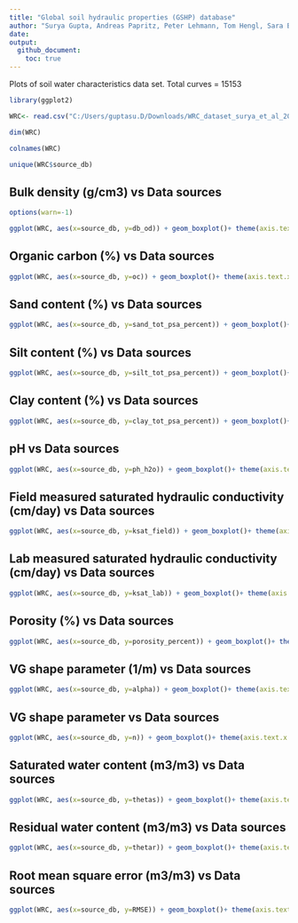 ```yaml
---
title: "Global soil hydraulic properties (GSHP) database"
author: "Surya Gupta, Andreas Papritz, Peter Lehmann, Tom Hengl, Sara Bonetti, Dani Or"
date: 
output: 
  github_document:
    toc: true
---
```



Plots of soil water characteristics data set. Total curves = 15153

```r
library(ggplot2)

WRC<- read.csv("C:/Users/guptasu.D/Downloads/WRC_dataset_surya_et_al_2021_final.csv")

dim(WRC)

colnames(WRC)

unique(WRC$source_db)

```


## Bulk density (g/cm3) vs Data sources

```r
options(warn=-1)

ggplot(WRC, aes(x=source_db, y=db_od)) + geom_boxplot()+ theme(axis.text.x = element_text(angle = 90, hjust = 1))

```

## Organic carbon (%) vs Data sources

```r

ggplot(WRC, aes(x=source_db, y=oc)) + geom_boxplot()+ theme(axis.text.x = element_text(angle = 90, hjust = 1))
```

## Sand content (%) vs Data sources

```r
ggplot(WRC, aes(x=source_db, y=sand_tot_psa_percent)) + geom_boxplot()+ theme(axis.text.x = element_text(angle = 90, hjust = 1))

```

## Silt content (%) vs Data sources

```r
ggplot(WRC, aes(x=source_db, y=silt_tot_psa_percent)) + geom_boxplot()+ theme(axis.text.x = element_text(angle = 90, hjust = 1))

```

## Clay content (%) vs Data sources


```r

ggplot(WRC, aes(x=source_db, y=clay_tot_psa_percent)) + geom_boxplot()+ theme(axis.text.x = element_text(angle = 90, hjust = 1))

```

## pH vs Data sources

```r

ggplot(WRC, aes(x=source_db, y=ph_h2o)) + geom_boxplot()+ theme(axis.text.x = element_text(angle = 90, hjust = 1))

```

## Field measured saturated hydraulic conductivity (cm/day)  vs Data sources

```r
ggplot(WRC, aes(x=source_db, y=ksat_field)) + geom_boxplot()+ theme(axis.text.x = element_text(angle = 90, hjust = 1))

```

## Lab measured saturated hydraulic conductivity (cm/day)  vs Data sources

```r
ggplot(WRC, aes(x=source_db, y=ksat_lab)) + geom_boxplot()+ theme(axis.text.x = element_text(angle = 90, hjust = 1))

```

## Porosity (%) vs Data sources

```r
ggplot(WRC, aes(x=source_db, y=porosity_percent)) + geom_boxplot()+ theme(axis.text.x = element_text(angle = 90, hjust = 1))

```

## VG shape parameter (1/m) vs Data sources

```r

ggplot(WRC, aes(x=source_db, y=alpha)) + geom_boxplot()+ theme(axis.text.x = element_text(angle = 90, hjust = 1))

```


## VG shape parameter vs Data sources

```r
ggplot(WRC, aes(x=source_db, y=n)) + geom_boxplot()+ theme(axis.text.x = element_text(angle = 90, hjust = 1))

```

## Saturated water content (m3/m3) vs Data sources

```r
ggplot(WRC, aes(x=source_db, y=thetas)) + geom_boxplot()+ theme(axis.text.x = element_text(angle = 90, hjust = 1))

```

## Residual water content (m3/m3) vs Data sources

```r
ggplot(WRC, aes(x=source_db, y=thetar)) + geom_boxplot()+ theme(axis.text.x = element_text(angle = 90, hjust = 1))

```

## Root mean square error (m3/m3) vs Data sources


```r
ggplot(WRC, aes(x=source_db, y=RMSE)) + geom_boxplot()+ theme(axis.text.x = element_text(angle = 90, hjust = 1))

```



